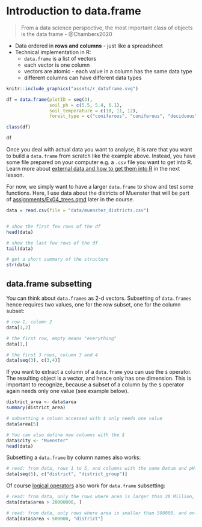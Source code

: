 # Introduction to data.frame


> From a data science perspective, the most important class of objects is the data frame - @Chambers2020

* Data ordered in **rows and columns** - just like a spreadsheet
* Technical implementation in R:
    * `data.frame` is a list of vectors
    * each vector is one column
    * vectors are atomic - each value in a column has the same data type
    * different columns can have different data types


```r
knitr::include_graphics("assets/r_dataframe.svg")
```




```r
df = data.frame(plotID = seq(3),
                soil_ph = c(5.5, 5.4, 6.1),
                soil_temperature = c(10, 11, 12),
                forest_type = c("coniferous", "coniferous", "deciduous"))

class(df)

df
```


Once you deal with actual data you want to analyse, it is rare that you want to build a `data.frame` from scratch like the example above. Instead, you have some file prepared on your computer e.g. a `.csv` file you want to get into R. Learn more about [external data and how to get them into R](D02_project_io.qmd) in the next lesson.


For now, we simply want to have a larger `data.frame` to show and test some functions. Here, I use data about the districts of Muenster that will be part of [assignments/Ex04_trees.qmd](Exersice 04) later in the course.


```r
data = read.csv(file = "data/muenster_districts.csv")


# show the first few rows of the df
head(data)

# show the last few rows of the df
tail(data)

# get a short summary of the structure
str(data)
```


## data.frame subsetting

You can think about `data.frames`  as 2-d vectors. Subsetting of `data.frames` hence requires two values, one for the row subset, one for the column subset: 


```r
# row 1, column 2
data[1,2]

# the first row, empty means "everything"
data[1,]

# the first 3 rows, column 3 and 4
data[seq(3), c(3,4)]
```


If you want to extract a column of a `data.frame` you can use the `$` operator. The resulting object is a vector, and hence only has one dimension. This is important to recognize, because a subset of a column by the `$` operator again needs only one value (see example below).



```r
district_area <- data$area
summary(district_area)

# subsetting a column accessed with $ only needs one value
data$area[5]

# You can also define new columns with the $
data$city <- "Muenster"
head(data)
```

Subsetting a `data.frame` by column names also works:

```r
# read: from data, rows 1 to 5, and columns with the name Datum and pH.Wert
data[seq(5), c("district", "district_group")]

```




Of course [logical operators](https://ludwigm6.github.io/analysis_of_ecological_data/R04_logic.html) also work for `data.frame` subsetting:


```r
# read: from data, only the rows where area is larger than 20 Million, and all the columns
data[data$area > 20000000, ]

# read: from data, only rows where area is smaller than 500000, and only the column with the name district
data[data$area < 500000, "district"]

```










